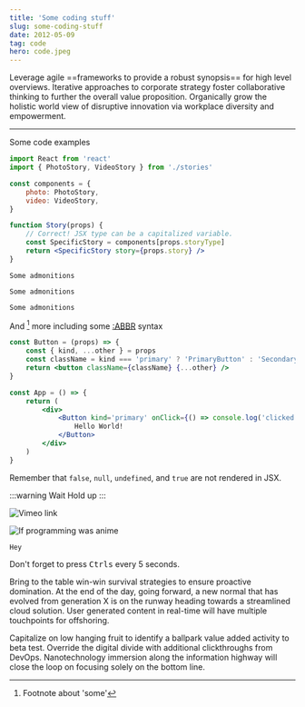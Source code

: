 ```yaml
---
title: 'Some coding stuff'
slug: some-coding-stuff
date: 2012-05-09
tag: code
hero: code.jpeg
---
```


Leverage agile ==frameworks to provide a robust synopsis== for high level overviews. Iterative approaches to corporate strategy foster collaborative thinking to further the overall value proposition. Organically grow the holistic world view of disruptive innovation via workplace diversity and empowerment.

---

Some code examples

```jsx
import React from 'react'
import { PhotoStory, VideoStory } from './stories'

const components = {
    photo: PhotoStory,
    video: VideoStory,
}

function Story(props) {
    // Correct! JSX type can be a capitalized variable.
    const SpecificStory = components[props.storyType]
    return <SpecificStory story={props.story} />
}
```

```info pro tip
Some admonitions
```

```warn wait up
Some admonitions
```

```error ohnoes
Some admonitions
```

And [^1] more including some [:ABBR](Abbreviation) syntax

```jsx
const Button = (props) => {
    const { kind, ...other } = props
    const className = kind === 'primary' ? 'PrimaryButton' : 'SecondaryButton'
    return <button className={className} {...other} />
}

const App = () => {
    return (
        <div>
            <Button kind='primary' onClick={() => console.log('clicked!')}>
                Hello World!
            </Button>
        </div>
    )
}
```

Remember that `false`, `null`, `undefined`, and `true` are not rendered in JSX.

:::warning Wait
Hold up
:::

![Vimeo link](https://vimeo.com/12739443)

![If programming was anime](https://www.youtube.com/watch?v=pKO9UjSeLew)

```tip Top tip
Hey
```

Don't forget to press <kbd>Ctrl</kbd><kbd>s</kbd> every 5 seconds.

Bring to the table win-win survival strategies to ensure proactive domination. At the end of the day, going forward, a new normal that has evolved from generation X is on the runway heading towards a streamlined cloud solution. User generated content in real-time will have multiple touchpoints for offshoring.

Capitalize on low hanging fruit to identify a ballpark value added activity to beta test. Override the digital divide with additional clickthroughs from DevOps. Nanotechnology immersion along the information highway will close the loop on focusing solely on the bottom line.

[^1]: Footnote about 'some'
